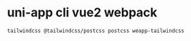 # uni-app cli vue2 webpack

```bash npm2yarn
tailwindcss @tailwindcss/postcss postcss weapp-tailwindcss
```